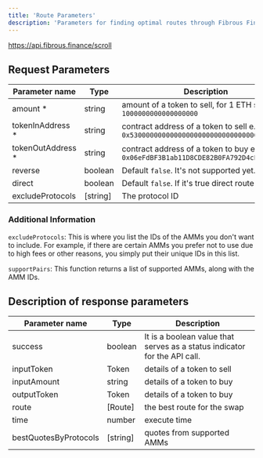 ```yaml
---
title: 'Route Parameters'
description: 'Parameters for finding optimal routes through Fibrous Finance on Scroll'
---
```


https://api.fibrous.finance/scroll

## Request Parameters

| Parameter name | Type | Description |
|---------------|------|-------------|
| amount * | string | amount of a token to sell, for 1 ETH set as `1000000000000000000` |
| tokenInAddress * | string | contract address of a token to sell e.g.: `0x5300000000000000000000000000000000000004` |
| tokenOutAddress * | string | contract address of a token to buy e.g.: `0x06eFdBF3B1ab11D8CDE82B0FA792D4cE44dBE550` |
| reverse | boolean | Default `false`. It's not supported yet. |
| direct | boolean | Default `false`. If it's true direct route |
| excludeProtocols | [string] | The protocol ID |

### Additional Information

`excludeProtocols`: This is where you list the IDs of the AMMs you don't want to include. For example, if there are certain AMMs you prefer not to use due to high fees or other reasons, you simply put their unique IDs in this list.

`supportPairs`: This function returns a list of supported AMMs, along with the AMM IDs.

## Description of response parameters

| Parameter name | Type | Description |
|---------------|------|-------------|
| success | boolean | It is a boolean value that serves as a status indicator for the API call. |
| inputToken | Token | details of a token to sell |
| inputAmount | string | details of a token to buy |
| outputToken | Token | details of a token to buy |
| route | [Route] | the best route for the swap |
| time | number | execute time |
| bestQuotesByProtocols | [string] | quotes from supported AMMs | 